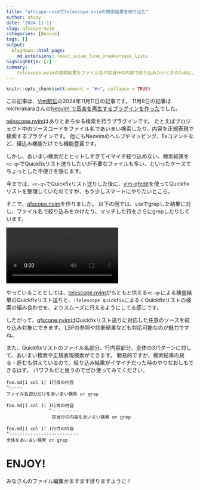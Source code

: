 ```yaml
---
title: "qfscope.nvimでtelescope.nvimの検索結果を絞り込む"
author: atusy
date: '2024-11-11'
slug: qfscope-nvim
categories: [Neovim]
tags: []
output:
  blogdown::html_page:
    md_extensions: +east_asian_line_breaks+task_lists
highlighhtjs: [r]
summary:
    telescope.nvimの検索結果をファイル名や該当行の内容で絞り込みたいときのために、qfscope.nvimを開発しました。
---
```


```r
knitr::opts_chunk$set(comment = "#>", collapse = TRUE)
```

この記事は、[Vim駅伝](https://vim-jp.org/ekiden/)の2024年11月11日の記事です。
11月8日の記事はmichirakaraさんの[Neovim で音楽を再生するプラグインを作った]( Neovim で音楽を再生するプラグインを作った)でした。


[telescope.nvim]はありとあらゆる検索を行うプラグインです。
たとえばプロジェクト中のソースコードをファイル名であいまい検索したり、内容を正規表現で検索するプラグインです。
他にもNeovimのヘルプやマッピング、Exコマンドなど、組込み機能だけでも機能豊富です。

しかし、あいまい検索だとヒットしすぎてイマイチ絞り込めない、検索結果を`<c-q>`でQuickfixリスト送りしたいが不要なファイルも多い、といったケースでちょっとした不便さを感じます。

今までは、`<c-q>`でQuickfixリスト送りした後に、[vim-qfedit](https://github.com/itchyny/vim-qfedit)を使ってQuickfixリストを整理していたのですが、もう少しスマートにやりたいところ。

そこで、[qfscope.nvim]を作りました。
以下の例では、`vim`でgrepした結果に対し、ファイル名で絞り込みをかけたり、マッチした行をさらにgrepしたりしています。

<video autoplay controls>
<source src=./video/demo.mp4>
</video>

やっていることとしては、[telescope.nvim]がもともと供える`<c-q>`による検査結果のQuickfixリスト送りと、`:Telescope quickfix`によるくQuickfixリストの検索の組み合わせを、よりスムーズに行えるようにしてる感じです。

したがって、[qfscope.nvim]はQuickfixリスト送りに対応した任意のソースを絞り込み対象にできます。
LSPの参照や診断結果なども対応可能なのが魅力ですね。

また、Quickfixリストのファイル名部分、行内容部分、全体の3パターンに対して、あいまい検索や正規表現検索ができます。
簡易的ですが、検索結果の戻る・進むも供えているので、絞り込み結果がイマイチだった時のやりなおしもできるはず。
パワフルだと思うのでぜひ使ってみてください。

```
foo.md|1 col 1| 1行目の内容
^-----
ファイル名部分だけをあいまい検索 or grep

foo.md|1 col 1| 1行目の内容
                ^----------
                 該当行の内容をあいまい検索 or grep

foo.md|1 col 1| 1行目の内容
^--------------------------
全体をあいまい検索 or grep
```

# ENJOY!

みなさんのファイル編集がますます捗りますように！


[telescope.nvim]: https://github.com/nvim-telescope/telescope.nvim
[qfscope.nvim]: https://github.com/atusy/qfscope.nvim

